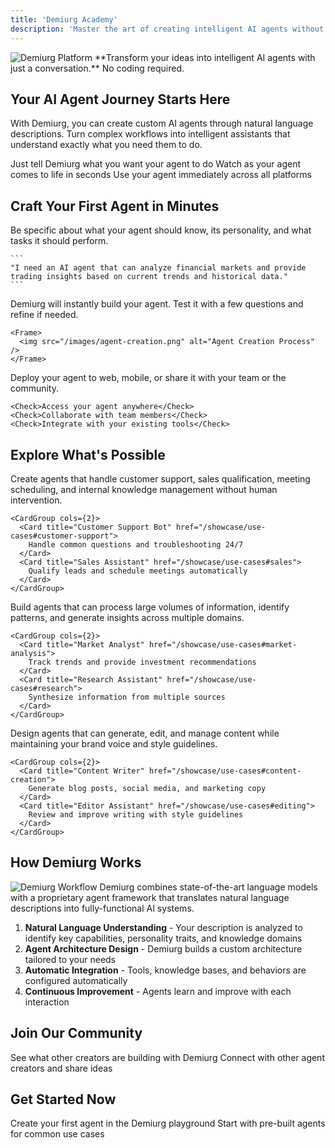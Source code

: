 ```yaml
---
title: 'Demiurg Academy'
description: 'Master the art of creating intelligent AI agents without code'
---
```



<Frame>
  <img src="/images/demiurg-hero.png" alt="Demiurg Platform" />
</Frame>

<Tip>
  **Transform your ideas into intelligent AI agents with just a conversation.** No coding required.
</Tip>

## Your AI Agent Journey Starts Here

With Demiurg, you can create custom AI agents through natural language descriptions. Turn complex workflows into intelligent assistants that understand exactly what you need them to do.

<CardGroup cols={3}>
  <Card title="Describe" icon="comment-dots">
    Just tell Demiurg what you want your agent to do
  </Card>
  <Card title="Create" icon="wand-magic-sparkles">
    Watch as your agent comes to life in seconds
  </Card>
  <Card title="Deploy" icon="rocket">
    Use your agent immediately across all platforms
  </Card>
</CardGroup>

## Craft Your First Agent in Minutes

<Steps>
  <Step title="Describe Your Agent">
    Be specific about what your agent should know, its personality, and what tasks it should perform.
    
    ```
    "I need an AI agent that can analyze financial markets and provide trading insights based on current trends and historical data."
    ```
  </Step>
  
  <Step title="Review & Refine">
    Demiurg will instantly build your agent. Test it with a few questions and refine if needed.
    
    <Frame>
      <img src="/images/agent-creation.png" alt="Agent Creation Process" />
    </Frame>
  </Step>
  
  <Step title="Share & Deploy">
    Deploy your agent to web, mobile, or share it with your team or the community.
    
    <Check>Access your agent anywhere</Check>
    <Check>Collaborate with team members</Check>
    <Check>Integrate with your existing tools</Check>
  </Step>
</Steps>

## Explore What's Possible

<AccordionGroup>
  <Accordion title="Business Automation" icon="briefcase">
    Create agents that handle customer support, sales qualification, meeting scheduling, and internal knowledge management without human intervention.
    
    <CardGroup cols={2}>
      <Card title="Customer Support Bot" href="/showcase/use-cases#customer-support">
        Handle common questions and troubleshooting 24/7
      </Card>
      <Card title="Sales Assistant" href="/showcase/use-cases#sales">
        Qualify leads and schedule meetings automatically
      </Card>
    </CardGroup>
  </Accordion>
  
  <Accordion title="Research & Analysis" icon="chart-line">
    Build agents that can process large volumes of information, identify patterns, and generate insights across multiple domains.
    
    <CardGroup cols={2}>
      <Card title="Market Analyst" href="/showcase/use-cases#market-analysis">
        Track trends and provide investment recommendations
      </Card>
      <Card title="Research Assistant" href="/showcase/use-cases#research">
        Synthesize information from multiple sources
      </Card>
    </CardGroup>
  </Accordion>
  
  <Accordion title="Content Creation" icon="pen-fancy">
    Design agents that can generate, edit, and manage content while maintaining your brand voice and style guidelines.
    
    <CardGroup cols={2}>
      <Card title="Content Writer" href="/showcase/use-cases#content-creation">
        Generate blog posts, social media, and marketing copy
      </Card>
      <Card title="Editor Assistant" href="/showcase/use-cases#editing">
        Review and improve writing with style guidelines
      </Card>
    </CardGroup>
  </Accordion>
</AccordionGroup>

## How Demiurg Works

<Frame>
  <img src="/images/demiurg-workflow.png" alt="Demiurg Workflow" />
</Frame>

<Info>
  Demiurg combines state-of-the-art language models with a proprietary agent framework that translates natural language descriptions into fully-functional AI systems.
</Info>

1. **Natural Language Understanding** - Your description is analyzed to identify key capabilities, personality traits, and knowledge domains
2. **Agent Architecture Design** - Demiurg builds a custom architecture tailored to your needs
3. **Automatic Integration** - Tools, knowledge bases, and behaviors are configured automatically
4. **Continuous Improvement** - Agents learn and improve with each interaction

## Join Our Community

<CardGroup cols={2}>
  <Card title="Community Showcase" icon="users" href="/showcase/community-hub">
    See what other creators are building with Demiurg
  </Card>
  <Card title="Discord Community" icon="discord" href="https://discord.gg/demiurg">
    Connect with other agent creators and share ideas
  </Card>
</CardGroup>

## Get Started Now

<CardGroup cols={2}>
  <Card title="Launch Playground" icon="play" href="https://demiurg.ai/app">
    Create your first agent in the Demiurg playground
  </Card>
  <Card title="Explore Templates" icon="clone" href="/playground/templates-gallery">
    Start with pre-built agents for common use cases
  </Card>
</CardGroup>